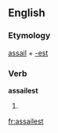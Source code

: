 ==English==

===Etymology===
[[assail]] + [[-est]]

===Verb===
'''assailest'''

# {{archaic}} {{second-person singular of|assail}}

[[fr:assailest]]